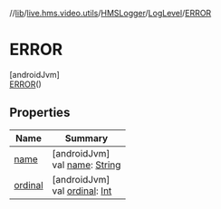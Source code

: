 //[lib](/api-reference/android/v2/home/content)/[live.hms.video.utils](../../../index)/[HMSLogger](../../index)/[LogLevel](../index)/[ERROR](index)

# ERROR

[androidJvm]\
[ERROR](index)()

## Properties

| Name               | Summary                                                                                                              |
| ------------------ | -------------------------------------------------------------------------------------------------------------------- |
| [name](name)       | [androidJvm]<br />val [name](name): [String](https://kotlinlang.org/api/latest/jvm/stdlib/kotlin/-string/index.html) |
| [ordinal](ordinal) | [androidJvm]<br />val [ordinal](ordinal): [Int](https://kotlinlang.org/api/latest/jvm/stdlib/kotlin/-int/index.html) |
